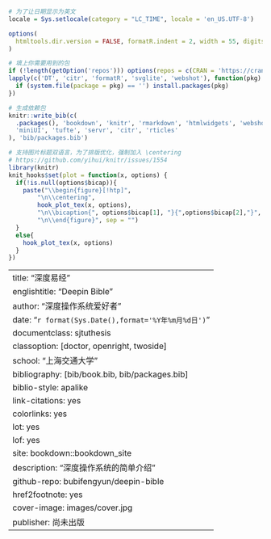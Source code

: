 ```r

# 为了让日期显示为英文
locale = Sys.setlocale(category = "LC_TIME", locale = 'en_US.UTF-8')

options(
  htmltools.dir.version = FALSE, formatR.indent = 2, width = 55, digits = 4
)

# 填上你需要用到的包
if (!length(getOption('repos'))) options(repos = c(CRAN = 'https://cran.rstudio.com'))
lapply(c('DT', 'citr', 'formatR', 'svglite', 'webshot'), function(pkg) {
  if (system.file(package = pkg) == '') install.packages(pkg)
})

# 生成依赖包
knitr::write_bib(c(
  .packages(), 'bookdown', 'knitr', 'rmarkdown', 'htmlwidgets', 'webshot', 'DT',
  'miniUI', 'tufte', 'servr', 'citr', 'rticles'
), 'bib/packages.bib')

# 支持图片标题双语言，为了排版优化，强制加入 \centering
# https://github.com/yihui/knitr/issues/1554
library(knitr)
knit_hooks$set(plot = function(x, options) {
  if(!is.null(options$bicap)){
    paste("\\begin{figure}[!htp]",
        "\n\\centering",
        hook_plot_tex(x, options), 
        "\n\\bicaption{", options$bicap[1], "}{",options$bicap[2],"}", 
        "\n\\end{figure}", sep = "")
  }
  else{
    hook_plot_tex(x, options)
  }
})

```
--- 
title: "深度易经"
englishtitle: "Deepin Bible"
author: "深度操作系统爱好者"
date: "`r format(Sys.Date(),format='%Y年%m月%d日')`"
documentclass: sjtuthesis
classoption: [doctor, openright, twoside]
school: "上海交通大学"
bibliography: [bib/book.bib, bib/packages.bib]
biblio-style: apalike
link-citations: yes
colorlinks: yes
lot: yes
lof: yes
site: bookdown::bookdown_site
description: "深度操作系统的简单介绍"
github-repo: bubifengyun/deepin-bible
href2footnote: yes
cover-image: images/cover.jpg
publisher: 尚未出版
---


